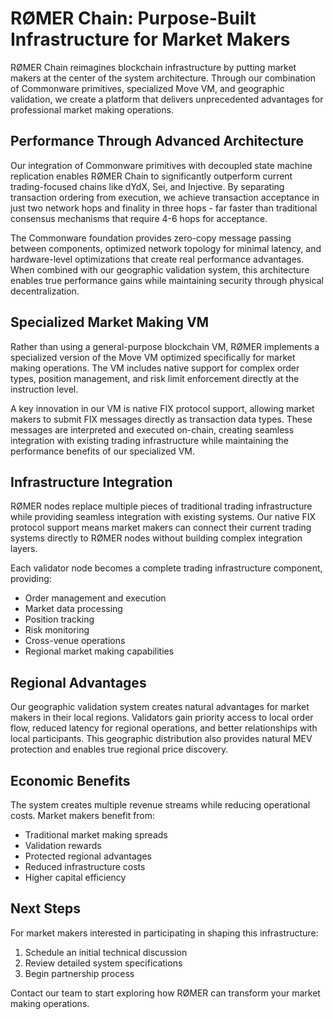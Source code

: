 # RØMER Chain: Purpose-Built Infrastructure for Market Makers

RØMER Chain reimagines blockchain infrastructure by putting market makers at the center of the system architecture. Through our combination of Commonware primitives, specialized Move VM, and geographic validation, we create a platform that delivers unprecedented advantages for professional market making operations.

## Performance Through Advanced Architecture

Our integration of Commonware primitives with decoupled state machine replication enables RØMER Chain to significantly outperform current trading-focused chains like dYdX, Sei, and Injective. By separating transaction ordering from execution, we achieve transaction acceptance in just two network hops and finality in three hops - far faster than traditional consensus mechanisms that require 4-6 hops for acceptance.

The Commonware foundation provides zero-copy message passing between components, optimized network topology for minimal latency, and hardware-level optimizations that create real performance advantages. When combined with our geographic validation system, this architecture enables true performance gains while maintaining security through physical decentralization.

## Specialized Market Making VM

Rather than using a general-purpose blockchain VM, RØMER implements a specialized version of the Move VM optimized specifically for market making operations. The VM includes native support for complex order types, position management, and risk limit enforcement directly at the instruction level.

A key innovation in our VM is native FIX protocol support, allowing market makers to submit FIX messages directly as transaction data types. These messages are interpreted and executed on-chain, creating seamless integration with existing trading infrastructure while maintaining the performance benefits of our specialized VM.

## Infrastructure Integration

RØMER nodes replace multiple pieces of traditional trading infrastructure while providing seamless integration with existing systems. Our native FIX protocol support means market makers can connect their current trading systems directly to RØMER nodes without building complex integration layers.

Each validator node becomes a complete trading infrastructure component, providing:

- Order management and execution
- Market data processing
- Position tracking
- Risk monitoring
- Cross-venue operations
- Regional market making capabilities

## Regional Advantages

Our geographic validation system creates natural advantages for market makers in their local regions. Validators gain priority access to local order flow, reduced latency for regional operations, and better relationships with local participants. This geographic distribution also provides natural MEV protection and enables true regional price discovery.

## Economic Benefits

The system creates multiple revenue streams while reducing operational costs. Market makers benefit from:

- Traditional market making spreads
- Validation rewards
- Protected regional advantages
- Reduced infrastructure costs
- Higher capital efficiency

## Next Steps

For market makers interested in participating in shaping this infrastructure:

1. Schedule an initial technical discussion
2. Review detailed system specifications
3. Begin partnership process

Contact our team to start exploring how RØMER can transform your market making operations.